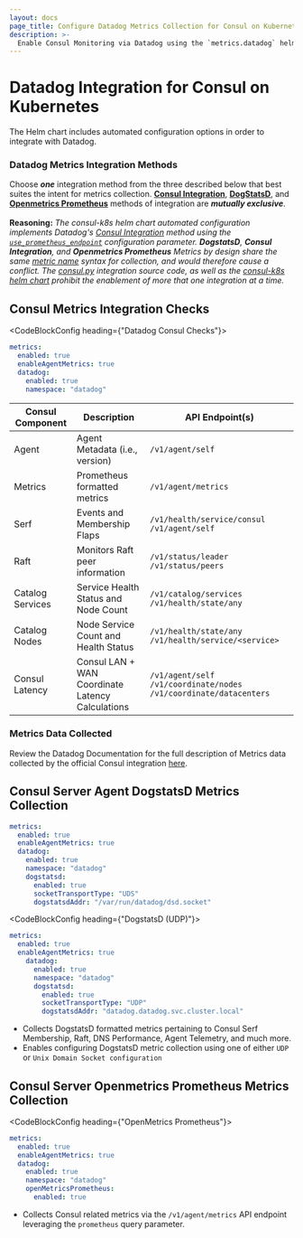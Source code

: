 ```yaml
---
layout: docs
page_title: Configure Datadog Metrics Collection for Consul on Kubernetes
description: >-
  Enable Consul Monitoring via Datadog using the `metrics.datadog` helm annotation.
---
```


# Datadog Integration for Consul on Kubernetes

The Helm chart includes automated configuration options in order to integrate with Datadog.

### Datadog Metrics Integration Methods

<Highlight>
  Choose <strong><em>one</em></strong> integration method from the three described below that best suites the intent for metrics collection. <strong><a href="https://docs.datadoghq.com/integrations/consul/?tab=containerized">Consul Integration</a></strong>, <strong><a href="https://docs.datadoghq.com/developers/dogstatsd/?tab=kubernetes">DogStatsD</a></strong>, and <strong><a href="https://docs.datadoghq.com/containers/kubernetes/prometheus/?tab=kubernetesadv2">Openmetrics Prometheus</a></strong> methods of integration are <strong><em>mutually exclusive</em></strong>.
  <br/><br/>
  <strong>Reasoning:</strong> <em>The consul-k8s helm chart automated configuration implements Datadog's <a href="https://docs.datadoghq.com/integrations/consul/?tab=containerized">Consul Integration</a> method using the <a href="https://github.com/DataDog/integrations-core/blob/07c04c5e9465ba1f3e0198830896d05923e81283/consul/datadog_checks/consul/data/conf.yaml.example#L59"><code>use_prometheus_endpoint</code></a> configuration parameter. <strong>DogstatsD</strong>, <strong>Consul Integration</strong>, and <strong>Openmetrics Prometheus</strong> Metrics by design share the same <a href="https://docs.datadoghq.com/integrations/consul/?tab=host#data-collected">metric name</a> syntax for collection, and would therefore cause a conflict.
    The <a href="https://github.com/DataDog/integrations-core/blob/07c04c5e9465ba1f3e0198830896d05923e81283/consul/datadog_checks/consul/consul.py#L55-L61">consul.py</a> integration source code, as well as the <a href="https://github.com/hashicorp/consul-k8s/blob/4cac70496788f50354f96e9331003fcf338f419c/charts/consul/templates/_helpers.tpl#L595-L598">consul-k8s helm chart</a> prohibit the enablement of more that one integration at a time.</em>
</Highlight>



## Consul Metrics Integration Checks

  <CodeBlockConfig heading={"Datadog Consul Checks"}>

  ```yaml
  metrics:
    enabled: true
    enableAgentMetrics: true
    datadog:
      enabled: true
      namespace: "datadog"
  ```

  </CodeBlockConfig>

  | Consul Component | Description                                      | API Endpoint(s)                                                      |
  |------------------|--------------------------------------------------|----------------------------------------------------------------------|
  | Agent            | Agent Metadata (i.e., version)                   | `/v1/agent/self`                                                     |
  | Metrics          | Prometheus formatted metrics                     | `/v1/agent/metrics`                                                  |
  | Serf             | Events and Membership Flaps                      | `/v1/health/service/consul` `/v1/agent/self`                         |
  | Raft             | Monitors Raft peer information                   | `/v1/status/leader` `/v1/status/peers`                               |
  | Catalog Services | Service Health Status and Node Count             | `/v1/catalog/services` `/v1/health/state/any`                        |
  | Catalog Nodes    | Node Service Count and Health Status             | `/v1/health/state/any` `/v1/health/service/<service>`                |
  | Consul Latency   | Consul LAN + WAN Coordinate Latency Calculations | `/v1/agent/self` `/v1/coordinate/nodes` `/v1/coordinate/datacenters` |


### Metrics Data Collected

Review the Datadog Documentation for the full description of Metrics data collected by the official Consul integration [here](https://docs.datadoghq.com/integrations/consul/?tab=host#data-collected).

## Consul Server Agent DogstatsD Metrics Collection

<Tabs>
  <CodeBlockConfig heading={"DogstatsD (UDS)"}>

  ```yaml
  metrics:
    enabled: true
    enableAgentMetrics: true
    datadog:
      enabled: true
      namespace: "datadog"
      dogstatsd:
        enabled: true
        socketTransportType: "UDS"
        dogstatsdAddr: "/var/run/datadog/dsd.socket"
  ```

  </CodeBlockConfig>

  <CodeBlockConfig heading={"DogstatsD (UDP)"}>

  ```yaml
  metrics:
    enabled: true
    enableAgentMetrics: true
      datadog:
        enabled: true
        namespace: "datadog"
        dogstatsd:
          enabled: true
          socketTransportType: "UDP"
          dogstatsdAddr: "datadog.datadog.svc.cluster.local"
  ```

  </CodeBlockConfig>
</Tabs>

  - Collects DogstatsD formatted metrics pertaining to Consul Serf Membership, Raft, DNS Performance, Agent Telemetry, and much more.
  - Enables configuring DogstatsD metric collection using one of either `UDP` or `Unix Domain Socket configuration`

## Consul Server Openmetrics Prometheus Metrics Collection

  <CodeBlockConfig heading={"OpenMetrics Prometheus"}>

  ```yaml
  metrics:
    enabled: true
    enableAgentMetrics: true
    datadog:
      enabled: true
      namespace: "datadog"
      openMetricsPrometheus:
        enabled: true
  ```

  </CodeBlockConfig>

  - Collects Consul related metrics via the `/v1/agent/metrics` API endpoint leveraging the `prometheus` query parameter.
